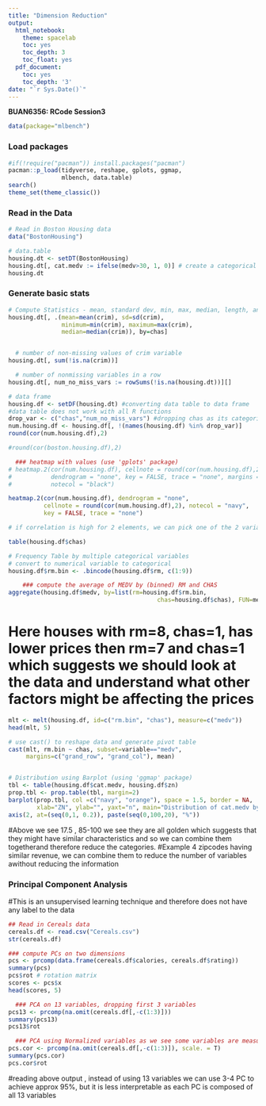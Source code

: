---
title: "Dimension Reduction"
output:
  html_notebook:
    theme: spacelab
    toc: yes
    toc_depth: 3
    toc_float: yes
  pdf_document:
    toc: yes
    toc_depth: '3'
date: "`r Sys.Date()`"
---

**BUAN6356:  RCode Session3 **

```{r}
data(package="mlbench")
```


### Load packages
```{r loadPackages, warning=FALSE, message=FALSE, results='hide' }
#if(!require("pacman")) install.packages("pacman")
pacman::p_load(tidyverse, reshape, gplots, ggmap, 
               mlbench, data.table)
search()
theme_set(theme_classic())
```

### Read in the Data
```{r readData}
# Read in Boston Housing data
data("BostonHousing")

# data.table
housing.dt <- setDT(BostonHousing)
housing.dt[, cat.medv := ifelse(medv>30, 1, 0)] # create a categorical variable for home price >30
housing.dt
```


### Generate basic stats
```{r basicStats}
# Compute Statistics - mean, standard dev, min, max, median, length, and missing values of CRIM
housing.dt[, .(mean=mean(crim), sd=sd(crim), 
               minimum=min(crim), maximum=max(crim),
               median=median(crim)), by=chas]


  # number of non-missing values of crim variable
housing.dt[, sum(!is.na(crim))]

  # number of nonmissing variables in a row
housing.dt[, num_no_miss_vars := rowSums(!is.na(housing.dt))][]

```




```{r corrMatrix}
# data frame
housing.df <- setDF(housing.dt) #converting data table to data frame 
#data table does not work with all R functions
drop_var <- c("chas","num_no_miss_vars") #dropping chas as its categorical variable and can not be used in correlation
num.housing.df <- housing.df[, !(names(housing.df) %in% drop_var)]
round(cor(num.housing.df),2)

#round(cor(boston.housing.df),2)

  ### heatmap with values (use 'gplots' package)
# heatmap.2(cor(num.housing.df), cellnote = round(cor(num.housing.df),2),
#           dendrogram = "none", key = FALSE, trace = "none", margins = c(10,10),
#           notecol = "black")

heatmap.2(cor(num.housing.df), dendrogram = "none", 
          cellnote = round(cor(num.housing.df),2), notecol = "navy", 
          key = FALSE, trace = "none")

# if correlation is high for 2 elements, we can pick one of the 2 variables without loosing much information and drop the other.

```




```{r freq}
table(housing.df$chas)

# Frequency Table by multiple categorical variables
# convert to numerical variable to categorical
housing.df$rm.bin <- .bincode(housing.df$rm, c(1:9))

    ### compute the average of MEDV by (binned) RM and CHAS
aggregate(housing.df$medv, by=list(rm=housing.df$rm.bin, 
                                          chas=housing.df$chas), FUN=mean) 

```
# Here houses with rm=8, chas=1, has lower prices then rm=7 and chas=1 which suggests we should look at the data and understand what other factors might be affecting the prices

```{r pivotTable}

mlt <- melt(housing.df, id=c("rm.bin", "chas"), measure=c("medv"))
head(mlt, 5)

# use cast() to reshape data and generate pivot table
cast(mlt, rm.bin ~ chas, subset=variable=="medv", 
     margins=c("grand_row", "grand_col"), mean)


# Distribution using Barplot (using 'ggmap' package)
tbl <- table(housing.df$cat.medv, housing.df$zn)
prop.tbl <- prop.table(tbl, margin=2)
barplot(prop.tbl, col =c("navy", "orange"), space = 1.5, border = NA, 
        xlab="ZN", ylab="", yaxt="n", main="Distribution of cat.medv by zn")
axis(2, at=(seq(0,1, 0.2)), paste(seq(0,100,20), "%"))


```
#Above we see 17.5 , 85-100 we see they are all golden which suggests that they might have similar characteristics and so we can combine them togetherand therefore reduce the categories.
#Example 4 zipcodes having similar revenue, we can combine them to reduce the number of variables awithout reducing the information

### Principal Component Analysis
#This is an unsupervised learning technique and therefore does not have any label to the data
```{r PCA, warning= FALSE}
## Read in Cereals data
cereals.df <- read.csv("Cereals.csv")
str(cereals.df)

### compute PCs on two dimensions
pcs <- prcomp(data.frame(cereals.df$calories, cereals.df$rating)) 
summary(pcs) 
pcs$rot # rotation matrix
scores <- pcs$x
head(scores, 5)

  ### PCA on 13 variables, dropping first 3 variables
pcs13 <- prcomp(na.omit(cereals.df[,-c(1:3)])) 
summary(pcs13)
pcs13$rot

  ### PCA using Normalized variables as we see some variables are measured in g and some mg hence there is huge difference , hence we need to make the variables uniteless by dividing with the Standard deviation and re run the PCA
pcs.cor <- prcomp(na.omit(cereals.df[,-c(1:3)]), scale. = T)
summary(pcs.cor)
pcs.cor$rot

```

  #reading above output , instead of using 13 variables we can use 3-4 PC to achieve approx 95%, but it is less interpretable as each PC is composed of all 13 variables
  
